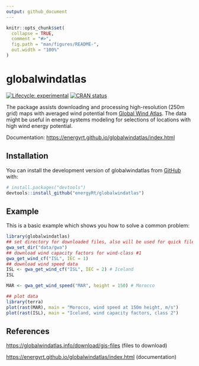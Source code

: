 ```yaml
---
output: github_document
---
```


<!-- README.md is generated from README.Rmd. Please edit that file -->

```r
knitr::opts_chunk$set(
  collapse = TRUE,
  comment = "#>",
  fig.path = "man/figures/README-",
  out.width = "100%"
)
```

# globalwindatlas

<!-- badges: start -->

[![Lifecycle: experimental](https://img.shields.io/badge/lifecycle-experimental-orange.svg)](https://lifecycle.r-lib.org/articles/stages.html#experimental) [![CRAN status](https://www.r-pkg.org/badges/version/globalwindatlas)](https://CRAN.R-project.org/package=globalwindatlas)

<!-- badges: end -->

The package assists downloading and processing high-resolution (250m grid) maps with averaged wind potential from [Global Wind Atlas](https://globalwindatlas.info). The data might be useful in energy systems modeling for selections of locations with high wind energy potential.

Documentation: <https://energyrt.github.io/globalwindatlas/index.html>

## Installation

You can install the development version of globalwindatlas from [GitHub](https://github.com/) with:

``` r
# install.packages("devtools")
devtools::install_github("energyRt/globalwindatlas")
```

## Example

This is a basic example which shows you how to solve a common problem:

```r
library(globalwindatlas)
## set directory for downloaded files, also will be used for quick files access
gwa_set_dir("data/gwa")
## download wind capacity factors for wind-class #1
gwa_get_wind_cf("ISL", IEC = 1)
## download wind speed data
ISL <- gwa_get_wind_cf("ISL", IEC = 2) # Iceland
ISL

MAR <- gwa_get_wind_speed("MAR", height = 150) # Morocco

## plot data
library(terra)
plot(rast(MAR), main = "Morocco, wind speed at 150m height, m/s")
plot(rast(ISL), main = "Iceland, wind capacity factors, class 2")

```

## References

<https://globalwindatlas.info/download/gis-files> (files to download)

<https://energyrt.github.io/globalwindatlas/index.html> (documentation)
